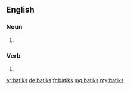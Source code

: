 {{also|Batiks}}
==English==

===Noun===
{{head|en|noun plural form}}

# {{plural of|batik|lang=en}}

===Verb===
{{head|en|verb form}}

# {{en-third-person singular of|batik}}

[[ar:batiks]]
[[de:batiks]]
[[fr:batiks]]
[[mg:batiks]]
[[my:batiks]]